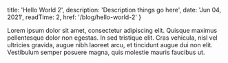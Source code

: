 
  title: 'Hello World 2',
  description: 'Description things go here',
  date: 'Jun 04, 2021',
  readTime: 2,
  href: '/blog/hello-world-2'
}


Lorem ipsum dolor sit amet, consectetur adipiscing elit. Quisque maximus pellentesque dolor non egestas. In sed tristique elit. Cras vehicula, nisl vel ultricies gravida, augue nibh laoreet arcu, et tincidunt augue dui non elit. Vestibulum semper posuere magna, quis molestie mauris faucibus ut.

